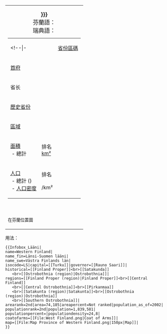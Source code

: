 {| align="right" border="0" cellpadding="2" cellspacing="0" class="infobox geography"
|-
|
{| cellpadding="2" cellspacing="0" align="right" style="margin: 1em 1em 1em 1em; " width="300px"
|+ <span style="font-size:large;">'''{{{name|{{{PAGENAME}}}}}}'''<br>芬蘭語：'''{{{name_fin}}}'''<br>瑞典語：'''{{{name_swe}}}'''</span>
|- align="center" 
| colspan="2" | {{{coatofarms}}}
<!--|-
| [[省份區碼]] || [[ISO 3166-2:FI|FI-{{{isocode}}}]]-->
|-class="mergedrow"
| [[首府]] || {{{capital}}}
|-class="mergedrow"
| 省长 || {{{governor}}}
|-
| valign=top | [[芬兰历史省份|歷史省份]] || {{{historical}}}
|-class="mergedrow"
| valign=top | [[芬兰行政区|區域]] || {{{regions}}}
|-
| [[面積]]<br> &nbsp;- 總計
| 排名{{{arearank}}}<br>{{{area}}} [[平方公里|km²]]
|-class="mergedrow"
| [[人口]]<br>&nbsp;- 總計 ({{{population_as_of}}})<br>&nbsp;- [[人口密度]]
| 排名{{{populationrank}}}<br>{{{population}}}<br>{{{populationdensity}}}/km²
|}
|- align=center 
| {{{map}}} <br><small>{{{name}}}在芬蘭位置圖</small>
|}<noinclude>用法：

<pre>{{Infobox_Lääni|
name=Western Finland|
name_fin=Länsi-Suomen lääni|
name_swe=Västra Finlands län|
isocode=LS|capital=[[Turku]]|governor=[[Rauno Saari]]|
historical=[[Finland Proper]]<br>[[Satakunda]]
   <br>[[Ostrobothnia (region)|Ostrobothnia]]|
regions=[[Finland Proper (region)|Finland Proper]]<br>[[Central Finland]]
   <br>[[Central Ostrobothnia]]<br>[[Pirkanmaa]]
   <br>[[Satakunta (region)|Satakunta]]<br>[[Ostrobothnia (region)|Ostrobothnia]]
   <br>[[Southern Ostrobothnia]]|
arearank=2nd|area=74,185|areapercent=Not ranked|population_as_of=2002|
populationrank=2nd|population=1,839,581|
populationpercent=|populationdensity=24,8|
coatofarms=[[File:West Finland.png|Coat of Arms]]|
map=[[File:Map Province of Western Finland.png|150px|Map]]|
}}</pre>
</noinclude>